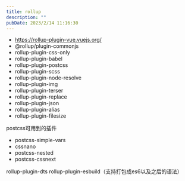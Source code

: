 ```yaml
---
title: rollup
description: ""
pubDate: 2023/2/14 11:16:30
---
```


- https://rollup-plugin-vue.vuejs.org/
- @rollup/plugin-commonjs
- rollup-plugin-css-only
- rollup-plugin-babel
- rollup-plugin-postcss
- rollup-plugin-scss
- rollup-plugin-node-resolve
- rollup-plugin-img
- rollup-plugin-terser
- rollup-plugin-replace
- rollup-plugin-json
- rollup-plugin-alias
- rollup-plugin-filesize

postcss可用到的插件

- postcss-simple-vars
- cssnano
- postcss-nested
- postcss-cssnext


rollup-plugin-dts
rollup-plugin-esbuild（支持打包成es6以及之后的语法）